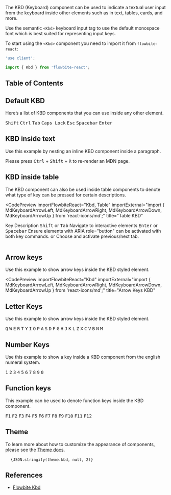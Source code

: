 
The KBD (Keyboard) component can be used to indicate a textual user input from the keyboard inside other elements such as in text, tables, cards, and more.

Use the semantic `<Kbd>` keyboard input tag to use the default monospace font which is best suited for representing input keys.

To start using the `<Kbd>` component you need to import it from `flowbite-react`:

```jsx
'use client';

import { Kbd } from 'flowbite-react';
```

## Table of Contents

## Default KBD

Here’s a list of KBD components that you can use inside any other element.

<CodePreview importFlowbiteReact="Kbd" title="Default KBD">
  <Kbd>Shift</Kbd>
  <Kbd>Ctrl</Kbd>
  <Kbd>Tab</Kbd>
  <Kbd>Caps Lock</Kbd>
  <Kbd>Esc</Kbd>
  <Kbd>Spacebar</Kbd>
  <Kbd>Enter</Kbd>
</CodePreview>

## KBD inside text

Use this example by nesting an inline KBD component inside a paragraph.

<CodePreview importFlowbiteReact="Kbd" title="Inside Text KBD">
  Please press <Kbd>Ctrl</Kbd> + <Kbd>Shift</Kbd> + <Kbd>R</Kbd> to re-render an MDN page.
</CodePreview>

## KBD inside table

The KBD component can also be used inside table components to denote what type of key can be pressed for certain descriptions.

<CodePreview
  importFlowbiteReact="Kbd, Table"
  importExternal="import { MdKeyboardArrowLeft, MdKeyboardArrowRight, MdKeyboardArrowDown, MdKeyboardArrowUp  } from 'react-icons/md';"
  title="Table KBD"
>
  <Table>
    <Table.Head>
      <Table.HeadCell>Key</Table.HeadCell>
      <Table.HeadCell>Description</Table.HeadCell>
    </Table.Head>
    <Table.Body className="divide-y">
      <Table.Row className="bg-white dark:border-gray-700 dark:bg-gray-800">
        <Table.Cell className="whitespace-nowrap font-medium text-gray-900 dark:text-white">
          <Kbd>Shift</Kbd> <span className="pr-1">or</span> <Kbd>Tab</Kbd>
        </Table.Cell>
        <Table.Cell>Navigate to interactive elements</Table.Cell>
      </Table.Row>
      <Table.Row className="bg-white dark:border-gray-700 dark:bg-gray-800">
        <Table.Cell className="whitespace-nowrap font-medium text-gray-900 dark:text-white">
          <Kbd>Enter</Kbd> <span className="pr-1">or</span> <Kbd>Spacebar</Kbd>
        </Table.Cell>
        <Table.Cell>Ensure elements with ARIA role="button" can be activated with both key commands.</Table.Cell>
      </Table.Row>
      <Table.Row className="bg-white dark:border-gray-700 dark:bg-gray-800">
        <Table.Cell className="whitespace-nowrap font-medium text-gray-900 dark:text-white">
          <Kbd icon={MdKeyboardArrowUp}></Kbd>
          <Kbd icon={MdKeyboardArrowDown}></Kbd>
          <span className="pr-1">or</span>
          <Kbd icon={MdKeyboardArrowLeft}></Kbd>
          <Kbd icon={MdKeyboardArrowRight}></Kbd>
        </Table.Cell>
        <Table.Cell>Choose and activate previous/next tab.</Table.Cell>
      </Table.Row>
    </Table.Body>
  </Table>
</CodePreview>

## Arrow keys

Use this example to show arrow keys inside the KBD styled element.

<CodePreview
  importFlowbiteReact="Kbd"
  importExternal="import { MdKeyboardArrowLeft, MdKeyboardArrowRight, MdKeyboardArrowDown, MdKeyboardArrowUp  } from 'react-icons/md';"
  title="Arrow Keys KBD"
>
  <Kbd icon={MdKeyboardArrowUp}></Kbd>
  <Kbd icon={MdKeyboardArrowDown}></Kbd>
  <Kbd icon={MdKeyboardArrowLeft}></Kbd>
  <Kbd icon={MdKeyboardArrowRight}></Kbd>
</CodePreview>

## Letter Keys

Use this example to show arrow keys inside the KBD styled element.

<CodePreview importFlowbiteReact="Kbd" title="Letter Keys KBD">
  <div className="flex flex-wrap">
    <Kbd>Q</Kbd>
    <Kbd>W</Kbd>
    <Kbd>E</Kbd>
    <Kbd>R</Kbd>
    <Kbd>T</Kbd>
    <Kbd>Y</Kbd>
    <Kbd>I</Kbd>
    <Kbd>O</Kbd>
    <Kbd>P</Kbd>
    <Kbd>A</Kbd>
    <Kbd>S</Kbd>
    <Kbd>D</Kbd>
    <Kbd>F</Kbd>
    <Kbd>G</Kbd>
    <Kbd>H</Kbd>
    <Kbd>J</Kbd>
    <Kbd>K</Kbd>
    <Kbd>L</Kbd>
    <Kbd>Z</Kbd>
    <Kbd>X</Kbd>
    <Kbd>C</Kbd>
    <Kbd>V</Kbd>
    <Kbd>B</Kbd>
    <Kbd>N</Kbd>
    <Kbd>M</Kbd>
  </div>
</CodePreview>

## Number Keys

Use this example to show a key inside a KBD component from the english numeral system.

<CodePreview importFlowbiteReact="Kbd" title="Number Keys KBD">
  <Kbd>1</Kbd>
  <Kbd>2</Kbd>
  <Kbd>3</Kbd>
  <Kbd>4</Kbd>
  <Kbd>5</Kbd>
  <Kbd>6</Kbd>
  <Kbd>7</Kbd>
  <Kbd>8</Kbd>
  <Kbd>9</Kbd>
  <Kbd>0</Kbd>
</CodePreview>

## Function keys

This example can be used to denote function keys inside the KBD component.

<CodePreview importFlowbiteReact="Kbd" title="Function Keys KBD">
  <div className="flex flex-wrap">
    <Kbd>F1</Kbd>
    <Kbd>F2</Kbd>
    <Kbd>F3</Kbd>
    <Kbd>F4</Kbd>
    <Kbd>F5</Kbd>
    <Kbd>F6</Kbd>
    <Kbd>F7</Kbd>
    <Kbd>F8</Kbd>
    <Kbd>F9</Kbd>
    <Kbd>F10</Kbd>
    <Kbd>F11</Kbd>
    <Kbd>F12</Kbd>
  </div>
</CodePreview>

## Theme

To learn more about how to customize the appearance of components, please see the [Theme docs](/docs/customize/theme).

<pre className="language-tsx">
  <code>{JSON.stringify(theme.kbd, null, 2)}</code>
</pre>

## References

- [Flowbite Kbd](https://flowbite.com/docs/components/kbd/)
